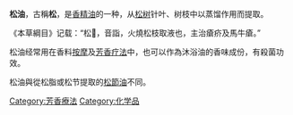 {{Multiple issues|
{{Expand language|1=en|time=2022-02-13T02:39:23+00:00}}
{{Unreferenced|time=2022-02-13T02:39:23+00:00}}
}}
'''松油'''，古稱'''松{{ruby|{{僻字|-{zh-hant:𣿉;zh-hans:𣶫}-|⿰氵-{zh-hant:詣;zh-hans:诣}-}}|yì}}'''，是[[精油|香精油]]的一种，从[[松树|松树]]针叶、树枝中以蒸馏作用而提取。

《本草綱目》记载：“松𣿉，音詣，火燒松枝取液也，主治瘡疥及馬牛瘡。”

松油经常用在香料[[按摩|按摩]]及[[芳香疗法|芳香疗法]]中，也可以作為沐浴油的香味成份，有殺菌功效。

松油與從松脂或松节提取的[[松節油|松節油]]不同。

[[Category:芳香療法|Category:芳香療法]]
[[Category:化学品|Category:化学品]]